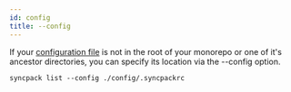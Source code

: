 ```yaml
---
id: config
title: --config
---
```


If your [configuration file](../config-file.mdx) is not in the root of your
monorepo or one of it's ancestor directories, you can specify its location via
the --config option.

```
syncpack list --config ./config/.syncpackrc
```
